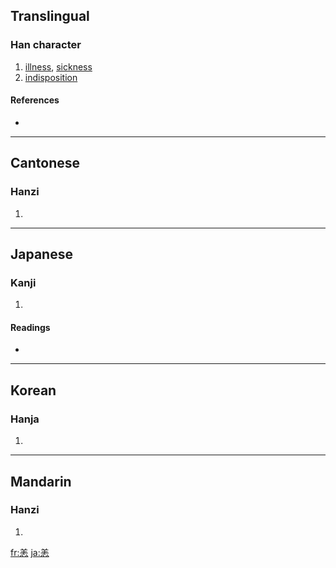 ==Translingual==

===Han character===
{{Han char|rn=61|rad=心|as=06|sn=10|four=8033<sub>1</sub>|canj=廿土心 (TGP)}}

# [[illness]], [[sickness]]
# [[indisposition]]

====References====
* {{Han ref|kx=0384.230|dkj=10565|dj=0715.060|hdz=42292.100|uh=6059|ud=24665|bh=AE7E|bd=44670}}

----

==Cantonese==

===Hanzi===
{{yue-hanzi|jyut=|y=yeung6}}

# {{defn|Cantonese|sort=心06}}

----

==Japanese==

===Kanji===
{{ja-kanji|grade=|rs=心06}}

# {{defn|Japanese|sort=心06}}

====Readings====
* {{ja-readings|on=[[よう]] (yō)|kun=[[つつが]] (tsutsuga)}}

----

==Korean==

===Hanja===
{{ko-hanja|hangeul=양|eumhun=|rv=yang|mr=yang|y=yang}}

# {{defn|Korean|sort=心06}}

----

==Mandarin==

===Hanzi===
{{cmn-hanzi|pin=[[yàng]] ([[yang4]])|wg=yang<sup>4</sup>}}

# {{defn|Mandarin|sort=心06}}

[[fr:恙]]
[[ja:恙]]